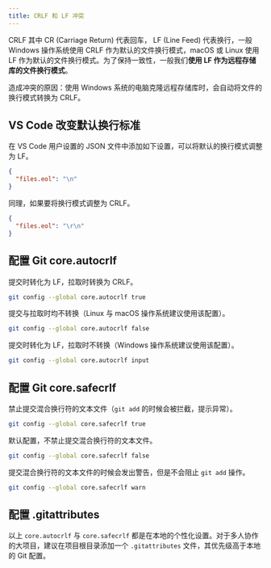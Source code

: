 ```yaml
---
title: CRLF 和 LF 冲突
---
```


CRLF 其中 CR (Carriage Return) 代表回车， LF (Line Feed) 代表换行，一般 Windows 操作系统使用 CRLF 作为默认的文件换行模式，macOS 或 Linux 使用 LF 作为默认的文件换行模式。为了保持一致性，一般我们**使用 LF 作为远程存储库的文件换行模式**。

造成冲突的原因：使用 Windows 系统的电脑克隆远程存储库时，会自动将文件的换行模式转换为 CRLF。

## VS Code 改变默认换行标准

在 VS Code 用户设置的 JSON 文件中添加如下设置，可以将默认的换行模式调整为 LF。

```json title="JSON"
{
  "files.eol": "\n"
}
```

同理，如果要将换行模式调整为 CRLF。

```json title="JSON"
{
  "files.eol": "\r\n"
}
```

## 配置 Git core.autocrlf

提交时转化为 LF，拉取时转换为 CRLF。

```bash title="Bash"
git config --global core.autocrlf true
```

提交与拉取时均不转换（Linux 与 macOS 操作系统建议使用该配置）。

```bash title="Bash"
git config --global core.autocrlf false
```

提交时转化为 LF，拉取时不转换（Windows 操作系统建议使用该配置）。

```bash title="Bash"
git config --global core.autocrlf input
```

## 配置 Git core.safecrlf

禁止提交混合换行符的文本文件（`git add` 的时候会被拦截，提示异常）。

```bash title="Bash"
git config --global core.safecrlf true
```

默认配置，不禁止提交混合换行符的文本文件。

```bash title="Bash"
git config --global core.safecrlf false
```

提交混合换行符的文本文件的时候会发出警告，但是不会阻止 `git add` 操作。

```bash title="Bash"
git config --global core.safecrlf warn
```

## 配置 .gitattributes

以上 `core.autocrlf` 与 `core.safecrlf` 都是在本地的个性化设置。对于多人协作的大项目，建议在项目根目录添加一个 `.gitattributes` 文件，其优先级高于本地的 Git 配置。
